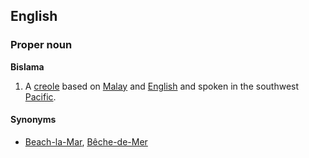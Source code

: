 ==English==
===Proper noun===

{{wikipedia}}
'''Bislama'''
#A [[creole]] based on [[Malay]] and [[English]] and spoken in the southwest [[Pacific]].

====Synonyms====
*[[Beach-la-Mar]], [[Bêche-de-Mer]]